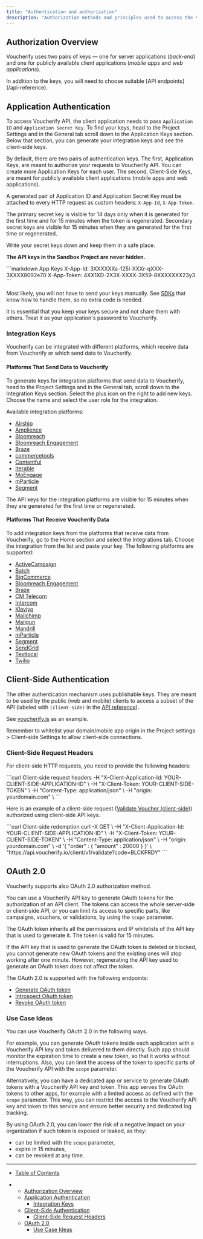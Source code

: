 ```yaml
---
title: "Authentication and authorization"
description: "Authorization methods and principles used to access the Voucherify platform HTTP APIs."
---
```


## Authorization Overview

Voucherify uses two pairs of keys — one for server applications (*back-end*) and one for publicly available client applications (*mobile apps* and *web applications*).

<Callout icon="notebook" color="#2196F3" iconType="regular">
  In addition to the keys, you will need to choose suitable [API endpoints](/api-reference).
</Callout>

## Application Authentication

To access Voucherify API, the client application needs to pass `Application ID` and `Application Secret Key`. To find your keys, head to the Project Settings and in the General tab scroll down to the Application Keys section. Below that section, you can generate your integration keys and see the client-side keys.

By default, there are two pairs of authentication keys. The first, Application Keys, are meant to authorize your requests to Voucherify API. You can create more Application Keys for each user. The second, Client-Side Keys, are meant for publicly available client applications (mobile apps and web applications).

A generated pair of Application ID and Application Secret Key must be attached to every HTTP request as custom headers: `X-App-Id`, `X-App-Token`.

<Warning>
  The primary secret key is visible for 14 days only when it is generated for the first time and for 15 minutes when the token is regenerated. Secondary secret keys are visible for 15 minutes when they are generated for the first time or regenerated.

  Write your secret keys down and keep them in a safe place.

  **The API keys in the Sandbox Project are never hidden.**
</Warning>

<CodeGroup>
  ```markdown App Keys
  X-App-Id: 3XXXXXXa-125l-XXXr-qXXX-3XXXX8092e70    
  X-App-Token: 4XX1XD-2X3X-XXXX-3X59-8XXXXXXX23y3
  ```
</CodeGroup>

Most likely, you will not have to send your keys manually. See [SDKs](/guides/sdks) that know how to handle them, so no extra code is needed.

<Warning>
  It is essential that you keep your keys secure and not share them with others. Treat it as your application's password to Voucherify.
</Warning>

### Integration Keys

Voucherify can be integrated with different platforms, which receive data from Voucherify or which send data to Voucherify.

#### Platforms That Send Data to Voucherify

To generate keys for integration platforms that send data to Voucherify, head to the Project Settings and in the General tab, scroll down to the Integration Keys section. Select the plus icon on the right to add new keys. Choose the name and select the user role for the integration.

Available integration platforms:

* [Airship](https://support.voucherify.io/article/617-airship-integration "Airship Integration")
* [Amplience](https://support.voucherify.io/article/607-amplience-integration "Amplience Integration")
* [Bloomreach](https://support.voucherify.io/article/600-bloomreach-cms-integration "Bloomreach CMS Integration")
* [Bloomreach Engagement](https://support.voucherify.io/article/613-bloomreach-engagement-integration "Bloomreach Engagement Integration")
* [Braze](https://support.voucherify.io/article/588-braze-integration "Braze Integration")
* [commercetools](https://support.voucherify.io/article/581-commercetools "commercetools integartions")
* [Contentful](https://support.voucherify.io/article/599-contentful-integration "Contentful Integration")
* [Iterable](https://support.voucherify.io/article/594-iterable-integration "Iterable Integration")
* [MoEngage](https://support.voucherify.io/article/596-moengage-integration "MoEngage Integration")
* [mParticle](https://support.voucherify.io/article/590-mparticle "mParticle Integration")
* [Segment](https://support.voucherify.io/article/272-segment "Segment Integration")

<Warning>
  The API keys for the integration platforms are visible for 15 minutes when they are generated for the first time or regenerated.
</Warning>

#### Platforms That Receive Voucherify Data

To add integration keys from the platforms that receive data from Voucherify, go to the Home section and select the Integrations tab. Choose the integration from the list and paste your key. The following platforms are supported:

* [ActiveCampaign](https://support.voucherify.io/article/165-activecampaign "ActiveCampaign Integration")
* [Batch](https://support.voucherify.io/article/614-batch-integration "Batch Integration")
* [BigCommerce](https://support.voucherify.io/article/141-bigcommerce "BigCommerce Integration")
* [Bloomreach Engagement](https://support.voucherify.io/article/613-bloomreach-engagement-integration "Bloomreach Engagement Integration")
* [Braze](https://support.voucherify.io/article/588-braze-integration "Braze Integration")
* [CM Telecom](https://support.voucherify.io/article/89-integrations-for-distributions#CM-telecom "CM Telecom Integration")
* [Intercom](https://support.voucherify.io/article/104-intercom-send-in-app-messages-from-voucherify-dashboard-to-intercom-customers "Intercom Integration")
* [Klaviyo](https://support.voucherify.io/article/598-klaviyo-integration "Klaviyo Integration")
* [Mailchimp](https://support.voucherify.io/article/43-mailchimp-distribution "Mailchimp Integration")
* [Mailgun](https://support.voucherify.io/article/89-integrations-for-distributions#mailgun "Mailgun Integration")
* [Mandrill](https://support.voucherify.io/article/89-integrations-for-distributions#mandrill "Mandrill Integration")
* [mParticle](https://support.voucherify.io/article/590-mparticle "mParticle Integration")
* [Segment](https://support.voucherify.io/article/272-segment "Segment Integration")
* [SendGrid](https://support.voucherify.io/article/578-sendgrid "SendGrid Integration")
* [Textlocal](https://support.voucherify.io/article/89-integrations-for-distributions#textlocal "Textlocal Integration")
* [Twilio](https://support.voucherify.io/article/89-integrations-for-distributions#twilio "Twilio Integration")

## Client-Side Authentication

The other authentication mechanism uses publishable keys. They are meant to be used by the public (web and mobile) clients to access a subset of the API (labeled with `(client-side)` in the [API reference](/api-reference)).

See [voucherify.js](/guides/client-side-api) as an example.

<Warning>
  Remember to whitelist your domain/mobile app origin in the Project settings > Client-side Settings to allow client-side connections.
</Warning>

### Client-Side Request Headers

For client-side HTTP requests, you need to provide the following headers:

<CodeGroup>
  ```curl Client-side request headers
    -H "X-Client-Application-Id: YOUR-CLIENT-SIDE-APPLICATION-ID" \
    -H "X-Client-Token: YOUR-CLIENT-SIDE-TOKEN" \
    -H "Content-Type: application/json" \
    -H "origin: yourdomain.com" \ 
  ```
</CodeGroup>

Here is an example of a client-side request ([Validate Voucher (client-side)](api-reference/client-side/validate-stackable-discounts-client-side)) authorized using client-side API keys.

<CodeGroup>
  ```curl Client-side redemption
  curl -X GET \
    -H "X-Client-Application-Id: YOUR-CLIENT-SIDE-APPLICATION-ID" \
    -H "X-Client-Token: YOUR-CLIENT-SIDE-TOKEN" \
    -H "Content-Type: application/json" \
    -H "origin: yourdomain.com" \
    -d '{
      "order" : {
          "amount" : 20000
      }
    }' \
    "https://api.voucherify.io/client/v1/validate?code=BLCKFRDY"
  ```
</CodeGroup>

## OAuth 2.0

Voucherify supports also OAuth 2.0 authorization method.

You can use a Voucherify API key to generate OAuth tokens for the authorization of an API client. The tokens can access the whole server-side or client-side API, or you can limit its access to specific parts, like campaigns, vouchers, or validations, by using the `scope` parameter.

The OAuth token inherits all the permissions and IP whitelists of the API key that is used to generate it. The token is valid for 15 minutes.

If the API key that is used to generate the OAuth token is deleted or blocked, you cannot generate new OAuth tokens and the existing ones will stop working after one minute. However, regenerating the API key used to generate an OAuth token does not affect the token.

The OAuth 2.0 is supported with the following endpoints:

* [Generate OAuth token](/api-reference/generate-oauth-token)
* [Introspect OAuth token](/api-reference/introspect-oauth-token)
* [Revoke OAuth token](/api-reference/revoke-oauth-token)

### Use Case Ideas

You can use Voucherify OAuth 2.0 in the following ways.

For example, you can generate OAuth tokens inside each application with a Voucherify API key and token delivered to them directly. Such app should monitor the expiration time to create a new token, so that it works without interruptions. Also, you can limit the access of the token to specific parts of the Voucherify API with the `scope` parameter.

Alternatively, you can have a dedicated app or service to generate OAuth tokens with a Voucherify API key and token. This app serves the OAuth tokens to other apps, for example with a limited access as defined with the `scope` parameter. This way, you can restrict the access to the Voucherify API key and token to this service and ensure better security and dedicated log tracking.

By using OAuth 2.0, you can lower the risk of a negative impact on your organization if such token is exposed or leaked, as they:

* can be limited with the `scope` parameter,
* expire in 15 minutes,
* can be revoked at any time.

***

* [Table of Contents](#)

* * [Authorization Overview](#authorization-overview)
  * [Application Authentication](#application-authentication)
    * [Integration Keys](#integration-keys)
  * [Client-Side Authentication](#client-side-authentication)
    * [Client-Side Request Headers](#client-side-request-headers)
  * [OAuth 2.0](#oauth-20)
    * [Use Case Ideas](#use-case-ideas)

